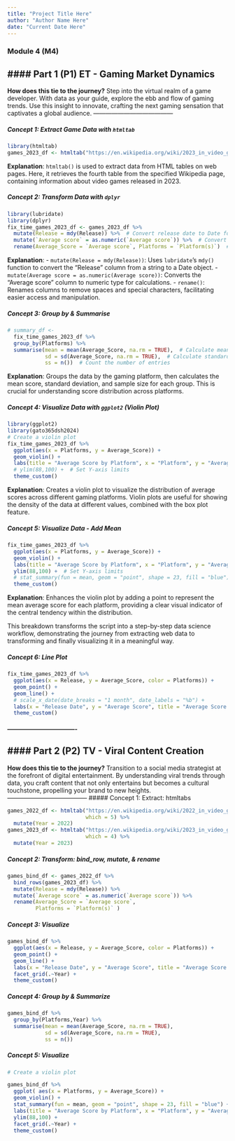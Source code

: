 ```yaml
---
title: "Project Title Here"
author: "Author Name Here"
date: "Current Date Here"
---
```






### **Module 4 (M4)**

#### **Part 1 (P1)** ET - Gaming Market Dynamics
---------------------------------------
**How does this tie to the journey?**
Step into the virtual realm of a game developer. With data as your guide, explore the ebb and flow of gaming trends. Use this insight to innovate, crafting the next gaming sensation that captivates a global audience.
---------------------------------------


##### Concept 1: Extract Game Data with `htmltab`

```r
library(htmltab)
games_2023_df <- htmltab("https://en.wikipedia.org/wiki/2023_in_video_games", which = 4)
```
**Explanation**: `htmltab()` is used to extract data from HTML tables on web pages. Here, it retrieves the fourth table from the specified Wikipedia page, containing information about video games released in 2023.

##### Concept 2: Transform Data with `dplyr`

```r
library(lubridate)
library(dplyr)
fix_time_games_2023_df <- games_2023_df %>% 
  mutate(Release = mdy(Release)) %>%  # Convert release date to Date format
  mutate(`Average score` = as.numeric(`Average score`)) %>%  # Convert average score to numeric
  rename(Average_Score = `Average score`, Platforms = `Platform(s)`)  # Rename columns for easier reference
```
**Explanation**:
- `mutate(Release = mdy(Release))`: Uses `lubridate`'s `mdy()` function to convert the "Release" column from a string to a Date object.
- `mutate(Average score = as.numeric(Average score))`: Converts the "Average score" column to numeric type for calculations.
- `rename()`: Renames columns to remove spaces and special characters, facilitating easier access and manipulation.

##### Concept 3: Group by & Summarise

```r
# summary_df <- 
  fix_time_games_2023_df %>% 
  group_by(Platforms) %>% 
  summarise(mean = mean(Average_Score, na.rm = TRUE),  # Calculate mean average score
            sd = sd(Average_Score, na.rm = TRUE),  # Calculate standard deviation
            ss = n())  # Count the number of entries
```
**Explanation**: Groups the data by the gaming platform, then calculates the mean score, standard deviation, and sample size for each group. This is crucial for understanding score distribution across platforms.

##### Concept 4: Visualize Data with `ggplot2` (Violin Plot)

```r
library(ggplot2)
library(gato365dsh2024)
# Create a violin plot
fix_time_games_2023_df %>% 
  ggplot(aes(x = Platforms, y = Average_Score)) +
  geom_violin() +
  labs(title = "Average Score by Platform", x = "Platform", y = "Average Score") +
  # ylim(88,100) +  # Set Y-axis limits
  theme_custom()
```
**Explanation**: Creates a violin plot to visualize the distribution of average scores across different gaming platforms. Violin plots are useful for showing the density of the data at different values, combined with the box plot feature.

##### Concept 5: Visualize Data - Add Mean


```r
fix_time_games_2023_df %>% 
  ggplot(aes(x = Platforms, y = Average_Score)) +
  geom_violin() +
  labs(title = "Average Score by Platform", x = "Platform", y = "Average Score") +
  ylim(88,100) +  # Set Y-axis limits
  # stat_summary(fun = mean, geom = "point", shape = 23, fill = "blue") + # Add mean score as a point
  theme_custom()
```



**Explanation**: Enhances the violin plot by adding a point to represent the mean average score for each platform, providing a clear visual indicator of the central tendency within the distribution. 

This breakdown transforms the script into a step-by-step data science workflow, demonstrating the journey from extracting web data to transforming and finally visualizing it in a meaningful way.

##### Concept 6: Line Plot 


```r
fix_time_games_2023_df %>% 
  ggplot(aes(x = Release, y = Average_Score, color = Platforms)) +
  geom_point() +
  geom_line() +
  # scale_x_date(date_breaks = "1 month", date_labels = "%b") + 
  labs(x = "Release Date", y = "Average Score", title = "Average Score by Platform over Time") +
  theme_custom()
```





#### ----------------------------------

#### **Part 2 (P2)** TV - Viral Content Creation
---------------------------------------
**How does this tie to the journey?**
Transition to a social media strategist at the forefront of digital entertainment. By understanding viral trends through data, you craft content that not only entertains but becomes a cultural touchstone, propelling your brand to new heights.
---------------------------------------
##### Concept 1: Extract: htmltabs

```r
games_2022_df <- htmltab("https://en.wikipedia.org/wiki/2022_in_video_games",
                         which = 5) %>% 
  mutate(Year = 2022)
games_2023_df <- htmltab("https://en.wikipedia.org/wiki/2023_in_video_games",
                         which = 4) %>% 
  mutate(Year = 2023)
```

##### Concept 2: Transform: bind_row, mutate, & rename

```r
games_bind_df <- games_2022_df %>% 
  bind_rows(games_2023_df) %>% 
  mutate(Release = mdy(Release)) %>% 
  mutate(`Average score` = as.numeric(`Average score`)) %>% 
  rename(Average_Score = `Average score`,
         Platforms = `Platform(s)` )
```


##### Concept 3: Visualize
```r
games_bind_df %>% 
  ggplot(aes(x = Release, y = Average_Score, color = Platforms)) +
  geom_point() +
  geom_line() +
  labs(x = "Release Date", y = "Average Score", title = "Average Score by Platform over Time \n By Year") +
  facet_grid(.~Year) +
  theme_custom()
```

##### Concept 4: Group by & Summarize

```r
games_bind_df %>% 
  group_by(Platforms,Year) %>% 
  summarise(mean = mean(Average_Score, na.rm = TRUE),
            sd = sd(Average_Score, na.rm = TRUE), 
            ss = n())
```


##### Concept 5: Visualize
```r
# Create a violin plot

games_bind_df %>% 
  ggplot( aes(x = Platforms, y = Average_Score)) +
  geom_violin() +
  stat_summary(fun = mean, geom = "point", shape = 23, fill = "blue") +
  labs(title = "Average Score by Platform", x = "Platform", y = "Average Score")  +
  ylim(88,100) +
  facet_grid(.~Year) +
  theme_custom()
```








